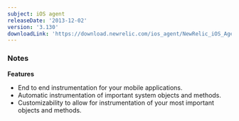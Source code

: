 ```yaml
---
subject: iOS agent
releaseDate: '2013-12-02'
version: '3.130'
downloadLink: 'https://download.newrelic.com/ios_agent/NewRelic_iOS_Agent_3.130.zip'
---
```


### Notes

**Features**

* End to end instrumentation for your mobile applications.
* Automatic instrumentation of important system objects and methods.
* Customizability to allow for instrumentation of your most important objects and methods.
